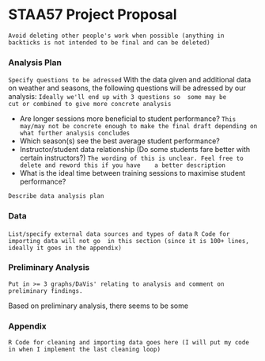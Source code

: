 # STAA57 Project Proposal
`Avoid deleting other people's work when possible (anything in backticks is not intended to be final and can be deleted)`

### Analysis Plan
`Specify questions to be adressed`
With the data given and additional data on weather and seasons, the following questions will be adressed by our analysis: `Ideally we'll end up with 3 questions so  some may be      cut or combined to give more concrete analysis`

  - Are longer sessions more beneficial to student performance? `This may/may not be concrete enough to make the final draft depending on what further analysis concludes`
  - Which season(s) see the best average student performance?
  - Instructor/student data relationship (Do some students fare better with certain instructors?) `The wording of this is unclear. Feel free to delete and reword this if you have    a better description`
  - What is the ideal time between training sessions to maximise student performance? 

`Describe data analysis plan`

### Data
`List/specify external data sources and types of data`
`R Code for importing data will not go  in this section (since it is 100+ lines, ideally it goes in the appendix)`

### Preliminary Analysis
`Put in >= 3 graphs/DaVis' relating to analysis and comment on preliminary findings.`

Based on preliminary analysis, there seems to be some 

### Appendix
`R Code for cleaning and importing data goes here (I will put my code in when I implement the last cleaning loop)`
